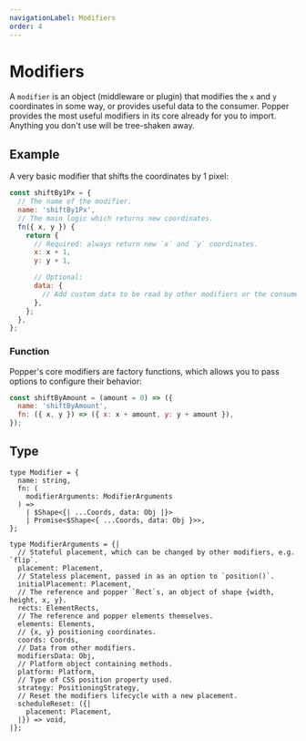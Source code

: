 ```yaml
---
navigationLabel: Modifiers
order: 4
---
```


# Modifiers

A `modifier` is an object (middleware or plugin) that modifies the `x` and `y`
coordinates in some way, or provides useful data to the consumer. Popper
provides the most useful modifiers in its core already for you to import.
Anything you don't use will be tree-shaken away.

## Example

A very basic modifier that shifts the coordinates by 1 pixel:

```js
const shiftBy1Px = {
  // The name of the modifier.
  name: 'shiftBy1Px',
  // The main logic which returns new coordinates.
  fn({ x, y }) {
    return {
      // Required: always return new `x` and `y` coordinates.
      x: x + 1,
      y: y + 1,

      // Optional:
      data: {
        // Add custom data to be read by other modifiers or the consumer.
      },
    };
  },
};
```

### Function

Popper's core modifiers are factory functions, which allows you to pass options
to configure their behavior:

```js
const shiftByAmount = (amount = 0) => ({
  name: 'shiftByAmount',
  fn: ({ x, y }) => ({ x: x + amount, y: y + amount }),
});
```

## Type

```flow
type Modifier = {
  name: string,
  fn: (
    modifierArguments: ModifierArguments
  ) =>
    | $Shape<{| ...Coords, data: Obj |}>
    | Promise<$Shape<{ ...Coords, data: Obj }>>,
};

type ModifierArguments = {|
  // Stateful placement, which can be changed by other modifiers, e.g. `flip`.
  placement: Placement,
  // Stateless placement, passed in as an option to `position()`.
  initialPlacement: Placement,
  // The reference and popper `Rect`s, an object of shape {width, height, x, y}.
  rects: ElementRects,
  // The reference and popper elements themselves.
  elements: Elements,
  // {x, y} positioning coordinates.
  coords: Coords,
  // Data from other modifiers.
  modifiersData: Obj,
  // Platform object containing methods.
  platform: Platform,
  // Type of CSS position property used.
  strategy: PositioningStrategy,
  // Reset the modifiers lifecycle with a new placement.
  scheduleReset: ({|
    placement: Placement,
  |}) => void,
|};
```
